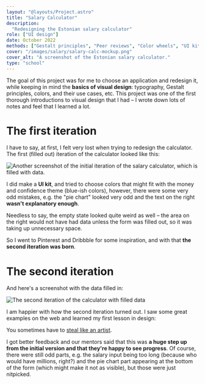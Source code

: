 ```yaml
---
layout: "@layouts/Project.astro"
title: "Salary Calculator"
description:
  "Redesigning the Estonian salary calculator"
role: ["UI design"]
date: October 2022
methods: ["Gestalt principles", "Peer reviews", "Color wheels", "UI kits"]
cover: "/images/salary/salary-calc-mockup.png"
cover_alt: "A screenshot of the Estonian salary calculator."
type: "school"
---
```


The goal of this project was for me to choose an application and redesign it, while keeping in mind the **basics of visual design**: typography, Gestalt principles, colors, and their use cases, etc. This project was one of the first thorough introductions to visual design that I had – I wrote down lots of notes and feel that I learned a lot.

# The first iteration

I have to say, at first, I felt very lost when trying to redesign the calculator. The first (filled out) iteration of the calculator looked like this:

![Another screenshot of the initial iteration of the salary calculator, which is filled with data.](/images/salary/salary-calc-initial.png)

I did make a **UI kit**, and tried to choose colors that might fit with the money and confidence theme (blue-ish colors), however, there were some very odd mistakes, e.g. the "pie chart" looked very odd and the text on the right **wasn't explanatory enough**.

Needless to say, the empty state looked quite weird as well – the area on the right would not have had data unless the form was filled out, so it was taking up unnecessary space.

So I went to Pinterest and Dribbble for some inspiration, and with that **the second iteration was born**.

# The second iteration

And here's a screenshot with the data filled in:

<img
  src="/images/salary/salary-calc-second.png"
  class="full-height"
  alt="The second iteration of the calculator with filled data"
/>

I am happier with how the second iteration turned out. I saw some great examples on the web and learned my first lesson in design:

You sometimes have to [steal like an artist](https://austinkleon.com/steal/).

I got better feedback and our mentors said that this was **a huge step up from the initial version and that they're happy to see progress**. Of course, there were still odd parts, e.g. the salary input being too long (because who would have millions, right?) and the pie chart part appearing at the bottom of the form (which might make it not as visible), but those were just nitpicked.

